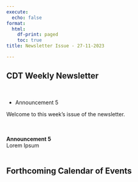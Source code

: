 ```yaml
---
execute:
  echo: false
format:
  html:
    df-print: paged
    toc: true
title: Newsletter Issue - 27-11-2023

---
```

<h2>CDT Weekly Newsletter</h2><br><ul><li>Announcement 5</li></ul><p>Welcome to this week's issue of the newsletter.</p><br><br><b>Announcement 5</b><br>Lorem Ipsum<br><br><h2>Forthcoming Calendar of Events</h2><br><br>